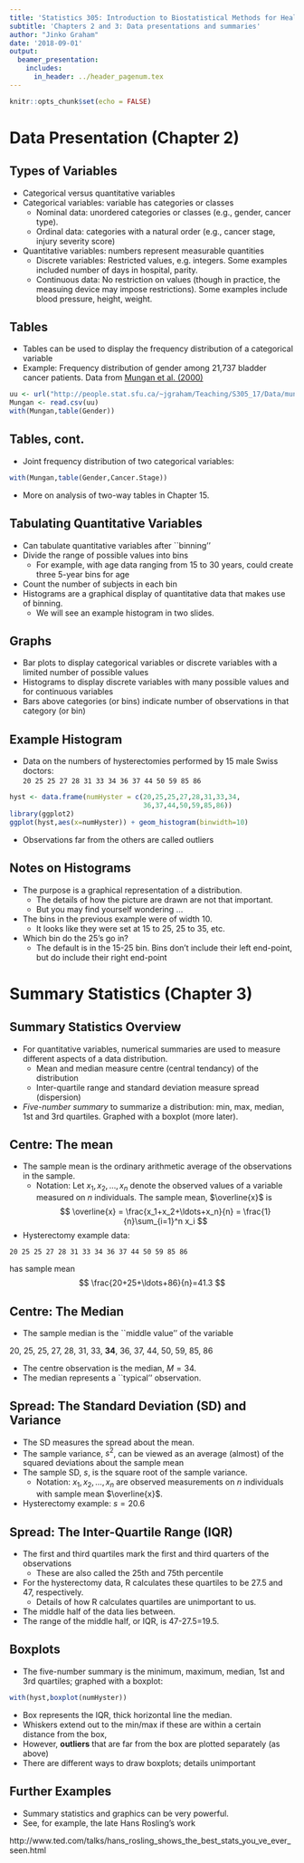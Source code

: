 ```yaml
---
title: 'Statistics 305: Introduction to Biostatistical Methods for Health Sciences'
subtitle: 'Chapters 2 and 3: Data presentations and summaries'
author: "Jinko Graham"
date: '2018-09-01'
output: 
  beamer_presentation:
    includes:
      in_header: ../header_pagenum.tex
---
```


```r
knitr::opts_chunk$set(echo = FALSE)
```

# Data Presentation (Chapter 2)

## Types of Variables

* Categorical versus quantitative variables
* Categorical variables: variable has categories or classes
    + Nominal data: unordered categories or classes 
    (e.g., gender, cancer type).
    + Ordinal data: categories with a natural order 
    (e.g., cancer stage, injury severity score)
* Quantitative variables: numbers represent measurable quantities
    + Discrete variables: Restricted values, e.g. integers. Some examples included number of days in hospital, parity. 
    + Continuous data: No restriction on values (though in practice,
    the measuing device may impose restrictions). Some examples include blood pressure, height, weight.

## Tables

* Tables can be used to display the frequency distribution of a 
categorical variable 
* Example: Frequency distribution of gender among 
21,737 bladder cancer patients. Data from [Mungan et al. (2000)](https://www.ncbi.nlm.nih.gov/pubmed/10699612)

\scriptsize

```r
uu <- url("http://people.stat.sfu.ca/~jgraham/Teaching/S305_17/Data/mung.csv")
Mungan <- read.csv(uu)
with(Mungan,table(Gender))
```

## Tables, cont.

* Joint frequency distribution of two categorical variables:
```r
with(Mungan,table(Gender,Cancer.Stage))
```

* More on analysis of two-way tables in Chapter 15.

## Tabulating Quantitative Variables

* Can tabulate quantitative variables after
``binning''
* Divide the range of possible values into bins
    + For example, with age data ranging from 15 to 30 years, 
    could create three 5-year bins for age
* Count the number of subjects in each bin
* Histograms are a graphical display of quantitative 
data that makes use of binning.
    + We will see an example histogram in two slides.

## Graphs

* Bar plots to display categorical variables or discrete variables with a limited 
number of possible values
* Histograms to display discrete variables with many
possible values and for continuous variables
* Bars above categories (or bins) indicate number of observations in that category (or bin)

## Example Histogram

* Data on the numbers of hysterectomies performed by 15 male Swiss doctors:    
\footnotesize `20 25 25 27 28 31 33 34 36 37 44 50 59 85 86`

```r
hyst <- data.frame(numHyster = c(20,25,25,27,28,31,33,34,
                                 36,37,44,50,59,85,86))
library(ggplot2)
ggplot(hyst,aes(x=numHyster)) + geom_histogram(binwidth=10)
```

\small

* Observations far from the others are called outliers

## Notes on Histograms

* The purpose is a graphical representation of a distribution. 
    + The details of how the picture are drawn are not that
    important.
    + But you may find yourself wondering ...
* The bins in the previous example were of width 10.
    + It looks like they were set at 15 to 25, 25 to 35,
    etc.
* Which bin do the 25's go in?
    + The default is in the 15-25 bin. Bins don't include
    their left end-point, but do include their right end-point
    
# Summary Statistics (Chapter 3)

## Summary Statistics Overview

* For quantitative variables, numerical summaries
are used to measure different aspects of a data distribution.
    + Mean and median measure centre (central tendancy) 
    of the distribution
    + Inter-quartile range and standard deviation measure 
    spread (dispersion)

* _Five-number summary_ to summarize a distribution: 
min, max, median,
1st and 3rd quartiles. Graphed with a boxplot (more later).

## Centre: The mean

* The sample mean is the ordinary arithmetic average of the observations in the sample.
    + Notation: Let $x_1,x_2,\ldots,x_n$ denote the observed values of a variable measured
on $n$ individuals. The sample mean, $\overline{x}$ is 
$$
\overline{x} = \frac{x_1+x_2+\ldots+x_n}{n} = \frac{1}{n}\sum_{i=1}^n x_i
$$
* Hysterectomy example data: 
```
20 25 25 27 28 31 33 34 36 37 44 50 59 85 86 
```
has sample mean 
$$
\frac{20+25+\ldots+86}{n}=41.3
$$

## Centre: The Median

* The sample median is the ``middle value'' of the variable 

\footnotesize

20, 25, 25, 27, 28, 31, 33, **34**, 36, 37, 44, 50, 59, 85, 86  

\normalsize

* The centre observation is the median, $M=34$.
* The median represents a ``typical'' observation.

## Spread: The Standard Deviation (SD) and Variance

* The SD measures the spread about the mean.
* The sample variance, $s^2$, can be viewed as an average (almost) of the squared 
deviations about the sample mean
* The sample SD, $s$, is the square root of the sample variance.
    +  Notation: $x_1,x_2,\ldots,x_n$  are observed measurements
    on $n$ individuals with sample mean $\overline{x}$. 
\begin{eqnarray*}
s^2 & = & \frac{1}{n-1}\sum_{i=1}^n (x_i-\overline{x})^2 \\
s & = & \sqrt{s^2} =   \sqrt{\frac{1}{n-1}\sum_{i=1}^n (x_i-\overline{x})^2}
\end{eqnarray*}

* Hysterectomy example: $s=20.6$ 

\scriptsize

## Spread: The Inter-Quartile Range (IQR)

* The first and third quartiles mark the first and third quarters of the observations
    + These are also called the 25th and 75th percentile
* For the hysterectomy data, R
calculates these quartiles to be 27.5 and 47, respectively.
    +  Details of how R calculates quartiles are unimportant to us. 
    
* The middle half of the data lies between. 
* The range of the middle half, or IQR, is 47-27.5=19.5.

## Boxplots

* The five-number summary is the minimum, 
maximum, median, 1st and 3rd quartiles; graphed with a boxplot:

\scriptsize

```r
with(hyst,boxplot(numHyster)) 
```

\small

* Box represents the IQR, thick horizontal line the median.
* Whiskers extend out to the min/max if these are within a certain distance from the box,
* However, **outliers** that are far from the box are plotted separately (as above)
* There are different ways to draw boxplots; details unimportant

## Further Examples

* Summary statistics and graphics can be very powerful.
* See, for example, the late Hans Rosling's work

http://www.ted.com/talks/hans_rosling_shows_the_best_stats_you_ve_ever_seen.html

